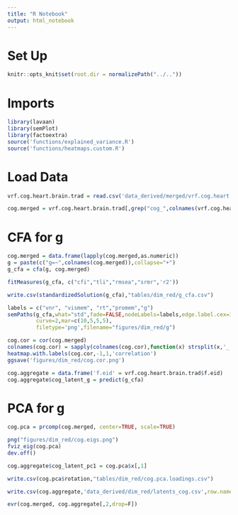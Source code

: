 ```yaml
---
title: "R Notebook"
output: html_notebook
---
```


# Set Up
```r
knitr::opts_knit$set(root.dir = normalizePath("../.."))
```

# Imports
```r
library(lavaan)
library(semPlot)
library(factoextra)
source('functions/explained_variance.R')
source('functions/heatmaps.custom.R')
```

# Load Data
```r
vrf.cog.heart.brain.trad = read.csv('data_derived/merged/vrf.cog.heart.brain.trad.healthy.csv')
```

```r
cog.merged = vrf.cog.heart.brain.trad[,grep("cog_",colnames(vrf.cog.heart.brain.trad))]
```


# CFA for g
```r
cog.merged = data.frame(lapply(cog.merged,as.numeric))
g = paste(c("g=~",colnames(cog.merged)),collapse="+")
g_cfa = cfa(g, cog.merged)
```

```r
fitMeasures(g_cfa, c("cfi","tli","rmsea","srmr",'r2'))
```



```r
write.csv(standardizedSolution(g_cfa),"tables/dim_red/g_cfa.csv")
```

```r
labels = c("vnr", "vismem", "rt","promem","g")
semPaths(g_cfa,what="std",fade=FALSE,nodeLabels=labels,edge.label.cex=1,sizeMan=5,edge.color="black",
         curve=2,mar=c(10,5,5,5),
         filetype='png',filename="figures/dim_red/g")
```

```r
cog.cor = cor(cog.merged)
colnames(cog.cor) = sapply(colnames(cog.cor),function(x) strsplit(x,'_')[[1]][2])
heatmap.with.labels(cog.cor,-1,1,'correlation')
ggsave('figures/dim_red/cog.cor.png')
```

```r
cog.aggregate = data.frame('f.eid' = vrf.cog.heart.brain.trad$f.eid)
cog.aggregate$cog_latent_g = predict(g_cfa)
```


# PCA for g
```r
cog.pca = prcomp(cog.merged, center=TRUE, scale=TRUE)
```

```r
png("figures/dim_red/cog.eigs.png")
fviz_eig(cog.pca)
dev.off()
```

```r
cog.aggregate$cog_latent_pc1 = cog.pca$x[,1]
```

```r
write.csv(cog.pca$rotation,"tables/dim_red/cog.pca.loadings.csv")
```

```r
write.csv(cog.aggregate,'data_derived/dim_red/latents_cog.csv',row.names = FALSE)
```

```r
evr(cog.merged, cog.aggregate[,2,drop=F])
```
